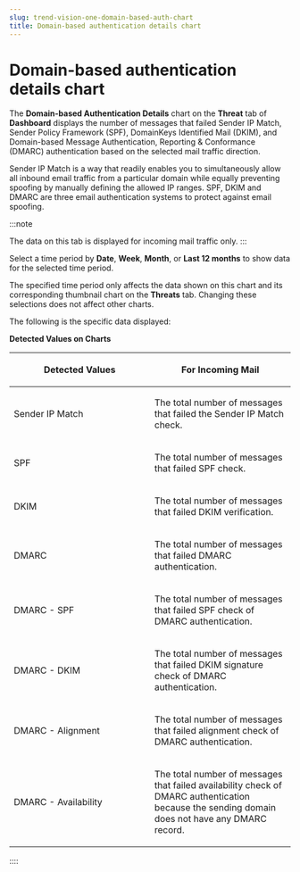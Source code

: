 ```yaml
---
slug: trend-vision-one-domain-based-auth-chart
title: Domain-based authentication details chart
---
```

# Domain-based authentication details chart

The **Domain-based Authentication Details** chart on the **Threat** tab of **Dashboard** displays the number of messages that failed Sender IP Match, Sender Policy Framework (SPF), DomainKeys Identified Mail (DKIM), and Domain-based Message Authentication, Reporting & Conformance (DMARC) authentication based on the selected mail traffic direction.

Sender IP Match is a way that readily enables you to simultaneously allow all inbound email traffic from a particular domain while equally preventing spoofing by manually defining the allowed IP ranges. SPF, DKIM and DMARC are three email authentication systems to protect against email spoofing.

:::note

The data on this tab is displayed for incoming mail traffic only.
:::

Select a time period by **Date**, **Week**, **Month**, or **Last 12 months** to show data for the selected time period.

The specified time period only affects the data shown on this chart and its corresponding thumbnail chart on the **Threats** tab. Changing these selections does not affect other charts.

The following is the specific data displayed:

**Detected Values on Charts**

<table>
<colgroup>
<col style="width: 50%" />
<col style="width: 50%" />
</colgroup>
<thead>
<tr>
<th><p>Detected Values</p></th>
<th><p>For Incoming Mail</p></th>
</tr>
</thead>
<tbody>
<tr>
<td><p>Sender IP Match</p></td>
<td><p>The total number of messages that failed the Sender IP Match check.</p></td>
</tr>
<tr>
<td><p>SPF</p></td>
<td><p>The total number of messages that failed SPF check.</p></td>
</tr>
<tr>
<td><p>DKIM</p></td>
<td><p>The total number of messages that failed DKIM verification.</p></td>
</tr>
<tr>
<td><p>DMARC</p></td>
<td><p>The total number of messages that failed DMARC authentication.</p></td>
</tr>
<tr>
<td><p>DMARC - SPF</p></td>
<td><p>The total number of messages that failed SPF check of DMARC authentication.</p></td>
</tr>
<tr>
<td><p>DMARC - DKIM</p></td>
<td><p>The total number of messages that failed DKIM signature check of DMARC authentication.</p></td>
</tr>
<tr>
<td><p>DMARC - Alignment</p></td>
<td><p>The total number of messages that failed alignment check of DMARC authentication.</p></td>
</tr>
<tr>
<td><p>DMARC - Availability</p></td>
<td><p>The total number of messages that failed availability check of DMARC authentication because the sending domain does not have any DMARC record.</p></td>
</tr>
</tbody>
</table>
::::
